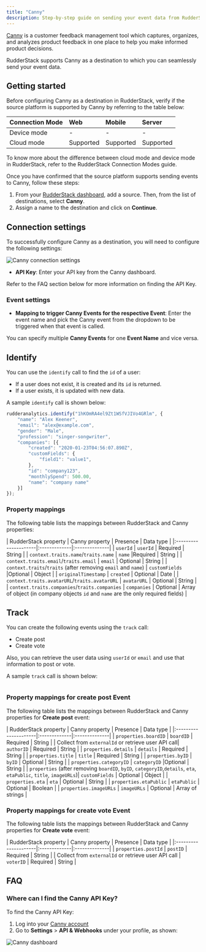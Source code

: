 ```yaml
---
title: "Canny"
description: Step-by-step guide on sending your event data from RudderStack to Canny.
---
```


[Canny](https://canny.io/) is a customer feedback management tool which captures, organizes, and analyzes product feedback in one place to help you make informed product decisions.

RudderStack supports Canny as a destination to which you can seamlessly send your event data.

## Getting started

Before configuring Canny as a destination in RudderStack, verify if the source platform is supported by Canny by referring to the table below:

| Connection Mode | Web | Mobile | Server |
| :--- | :--- | :--- | :--- |
| Device mode | - | - | - |
| Cloud mode |Supported  | Supported | Supported |

<div class="infoBlock">
To know more about the difference between cloud mode and device mode in RudderStack, refer to the <Link to="/destinations/rudderstack-connection-modes/">RudderStack Connection Modes</Link> guide.
</div>

Once you have confirmed that the source platform supports sending events to Canny, follow these steps:

1. From your [RudderStack dashboard](https://app.rudderstack.com/), add a source. Then, from the list of destinations, select **Canny**.
2. Assign a name to the destination and click on **Continue**.

## Connection settings

To successfully configure Canny as a destination, you will need to configure the following settings:

<img src="../../assets/event-stream-destinations/canny-connection-settings.png" alt="Canny connection settings"/>

- **API Key**: Enter your API key from the Canny dashboard.

<div class="infoBlock">
Refer to the <Link to="#faq">FAQ</Link> section below for more information on finding the API Key.
</div>

### Event settings

- **Mapping to trigger Canny Events for the respective Event**: Enter the event name and pick the Canny event from the dropdown to be triggered when that event is called.

<div class="successBlock">
You can specify multiple <strong>Canny Events</strong> for one <strong>Event Name</strong> and vice versa.
</div>

## Identify

You can use the <Link to="/event-spec/standard-events/identify/">`identify`</Link> call to find the `id` of a user:
- If a user does not exist, it is created and its `id` is returned. 
- If a user exists, it is updated with new data.

A sample `identify` call is shown below:

```javascript
rudderanalytics.identify("1hKOmRA4el9Zt1WSfVJIVo4GRlm", {
    "name": "Alex Keener",
    "email": "alex@example.com",
    "gender": "Male",
    "profession": "singer-songwriter",
    "companies": [{
        "created": "2020-01-23T04:56:07.890Z",
        "customFields": {
            "field1": "value1",
        },
        "id": "company123",
        "monthlySpend": 500.00,
        "name": "company name"
    }]
});
```

### Property mappings

The following table lists the mappings between RudderStack and Canny properties:

| RudderStack property | Canny property | Presence | Data type | 
|:---------------------|:-------------|:--------------|
| `userId` | `userId` | Required | String |
| `context.traits.name`/`traits.name` | `name` |Required | String |
| `context.traits.email`/`traits.email` | `email` | Optional | String |
| `context.traits`/`traits` (after removing `email` and `name`) | `customFields` |Optional | Object |
| `originalTimestamp` | `created` | Optional | Date |
| `context.traits.avatarURL`/`traits.avatarURL` | `avatarURL` | Optional | String |
| `context.traits.companies`/`traits.companies` | `companies` | Optional | Array of object (in company objects `id` and `name` are the only required fields) |

## Track

You can create the following events using the <Link to="/event-spec/standard-events/track/">`track`</Link> call:

- <Link to="https://developers.canny.io/api-reference#create_post">Create post</Link>
- <Link to="https://developers.canny.io/api-reference#create_vote">Create vote</Link>
 
Also, you can retrieve the user data using `userId` or `email` and use that information to post or vote.

A sample `track` call is shown below:

```javascript

```

### Property mappings for create post Event 

The following table lists the mappings between RudderStack and Canny properties for **Create post** event:

| RudderStack property | Canny property | Presence | Data type | 
|:---------------------|:-------------|:--------------|
| `properties.boardID` | `boardID` | Required | String |
| Collect from `externalId` or <Link to="https://developers.canny.io/api-reference#retrieve_user">retrieve user</Link> API call| `authorID` | Required | String |
| `properties.details` | `details` | Required | String |
| `properties.title` | `title` | Required | String |
| `properties.byID` | `byID` | Optional | String |
| `properties.categoryID` | `categoryID` |Optional | String |
| `properties` (after removing `boardID`, `byID`, `categoryID`,`details`, `eta`, `etaPublic`, `title`, `imageURLs`)| `customFields` | Optional | Object |
| `properties.eta` | `eta` | Optional | String |
| `properties.etaPublic` | `etaPublic` | Optional | Boolean |
| `properties.imageURLs` | `imageURLs` | Optional | Array of strings |

### Property mappings for create vote Event 

The following table lists the mappings between RudderStack and Canny properties for **Create vote** event:

| RudderStack property | Canny property | Presence | Data type | 
|:---------------------|:-------------|:--------------|
| `properties.postId` | `postID` | Required | String |
| Collect from `externalId` or <Link to="https://developers.canny.io/api-reference#retrieve_user">retrieve user</Link> API call | `voterID` | Required | String |

## FAQ

### Where can I find the Canny API Key?

To find the Canny API Key:

1. Log into your [Canny account](https://canny.io/login)
2. Go to **Settings** > **API & Webhooks** under your profile, as shown: 

<img src="../../assets/event-stream-destinations/canny-api-key.png" alt="Canny dashboard"/>
